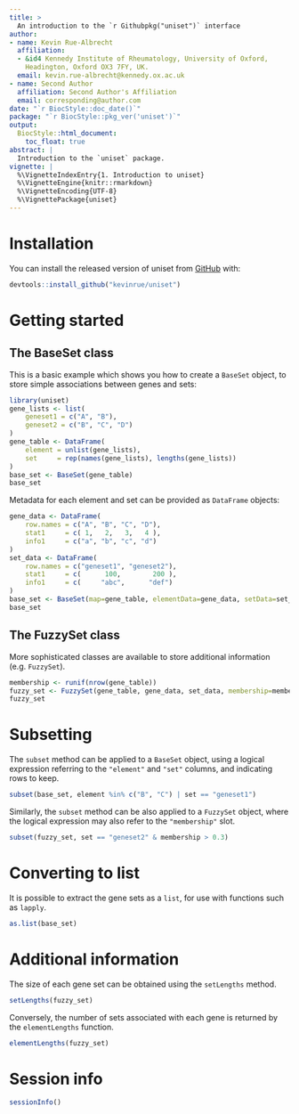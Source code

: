 ```yaml
---
title: >
  An introduction to the `r Githubpkg("uniset")` interface 
author:
- name: Kevin Rue-Albrecht
  affiliation: 
  - &id4 Kennedy Institute of Rheumatology, University of Oxford,
    Headington, Oxford OX3 7FY, UK.
  email: kevin.rue-albrecht@kennedy.ox.ac.uk
- name: Second Author
  affiliation: Second Author's Affiliation
  email: corresponding@author.com
date: "`r BiocStyle::doc_date()`"
package: "`r BiocStyle::pkg_ver('uniset')`"
output: 
  BiocStyle::html_document:
    toc_float: true
abstract: |
  Introduction to the `uniset` package.
vignette: |
  %\VignetteIndexEntry{1. Introduction to uniset}
  %\VignetteEngine{knitr::rmarkdown}
  %\VignetteEncoding{UTF-8}  
  %\VignettePackage{uniset}
---
```


# Installation

You can install the released version of uniset from [GitHub](https://github.com/kevinrue/uniset) with:

```r
devtools::install_github("kevinrue/uniset")
```

# Getting started

## The BaseSet class

This is a basic example which shows you how to create a `BaseSet` object, to store simple associations between genes and sets:

```r
library(uniset)
gene_lists <- list(
    geneset1 = c("A", "B"),
    geneset2 = c("B", "C", "D")
)
gene_table <- DataFrame(
    element = unlist(gene_lists),
    set     = rep(names(gene_lists), lengths(gene_lists))
)
base_set <- BaseSet(gene_table)
base_set
```

Metadata for each element and set can be provided as `DataFrame` objects:

```r
gene_data <- DataFrame(
    row.names = c("A", "B", "C", "D"),
    stat1     = c( 1,   2,   3,   4 ),
    info1     = c("a", "b", "c", "d")
)
set_data <- DataFrame(
    row.names = c("geneset1", "geneset2"),
    stat1     = c(      100,        200 ),
    info1     = c(     "abc",      "def")
)
base_set <- BaseSet(map=gene_table, elementData=gene_data, setData=set_data)
base_set
```

## The FuzzySet class

More sophisticated classes are available to store additional information (e.g. `FuzzySet`).

```r
membership <- runif(nrow(gene_table))
fuzzy_set <- FuzzySet(gene_table, gene_data, set_data, membership=membership)
fuzzy_set
```

# Subsetting

The `subset` method can be applied to a `BaseSet` object, using a logical expression referring to the `"element"` and `"set"` columns, and indicating rows to keep.

```r
subset(base_set, element %in% c("B", "C") | set == "geneset1")
```

Similarly, the `subset` method can be also applied to a `FuzzySet` object, where the logical expression may also refer to the `"membership"` slot.

```r
subset(fuzzy_set, set == "geneset2" & membership > 0.3)
```

# Converting to list

It is possible to extract the gene sets as a `list`, for use with functions such as `lapply`.

```r
as.list(base_set)
```

# Additional information

The size of each gene set can be obtained using the `setLengths` method.

```r
setLengths(fuzzy_set)
```

Conversely, the number of sets associated with each gene is returned by the `elementLengths` function.

```r
elementLengths(fuzzy_set)
```

# Session info {.unnumbered}

```r
sessionInfo()
```

